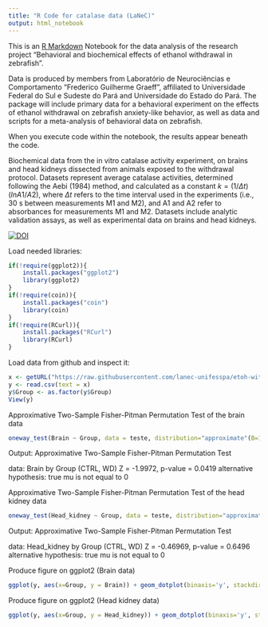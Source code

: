 ```yaml
---
title: "R Code for catalase data (LaNeC)"
output: html_notebook
---
```


This is an [R Markdown](http://rmarkdown.rstudio.com) Notebook for the data analysis of the research project "Behavioral and biochemical effects of ethanol withdrawal in zebrafish". 

Data is produced by members from Laboratório de Neurociências e Comportamento "Frederico Guilherme Graeff", affiliated to Universidade Federal do Sul e Sudeste do Pará and Universidade do Estado do Pará. The package will include primary data for a behavioral experiment on the effects of ethanol withdrawal on zebrafish anxiety-like behavior, as well as data and scripts for a meta-analysis of behavioral data on zebrafish.

When you execute code within the notebook, the results appear beneath the code.

Biochemical data from the in vitro catalase activity experiment, on brains and head kidneys dissected from animals exposed to the withdrawal protocol. Datasets represent average catalase activities, determined following the Aebi (1984) method, and calculated as a constant $k = (1/ \Delta t)(ln A1/A2)$, where $\Delta t$ refers to the time interval used in the experiments (i.e., 30 s between measurements M1 and M2), and A1 and A2 refer to absorbances for measurements M1 and M2. Datasets include analytic validation assays, as well as experimental data on brains and head kidneys.

[![DOI](https://zenodo.org/badge/95811139.svg)](https://zenodo.org/badge/latestdoi/95811139)

Load needed libraries:
```r
if(!require(ggplot2)){
    install.packages("ggplot2")
    library(ggplot2)
}
if(!require(coin)){
    install.packages("coin")
    library(coin)
}
if(!require(RCurl)){
    install.packages("RCurl")
    library(RCurl)
}
```


Load data from github and inspect it:
```r
x <- getURL("https://raw.githubusercontent.com/lanec-unifesspa/etoh-withdrawal/master/catalase/teste.csv")
y <- read.csv(text = x)
y$Group <- as.factor(y$Group)
View(y)
```

Approximative Two-Sample Fisher-Pitman Permutation Test of the brain data
```r
oneway_test(Brain ~ Group, data = teste, distribution="approximate"(B=10000))
```
Output:
Approximative Two-Sample Fisher-Pitman Permutation Test

data:  Brain by Group (CTRL, WD)
Z = -1.9972, p-value = 0.0419
alternative hypothesis: true mu is not equal to 0

Approximative Two-Sample Fisher-Pitman Permutation Test of the head kidney data
```r
oneway_test(Head_kidney ~ Group, data = teste, distribution="approximate"(B=10000))
```

Output:
Approximative Two-Sample Fisher-Pitman Permutation Test

data:  Head_kidney by Group (CTRL, WD)
Z = -0.46969, p-value = 0.6496
alternative hypothesis: true mu is not equal to 0

Produce figure on ggplot2 (Brain data)
```r
ggplot(y, aes(x=Group, y = Brain)) + geom_dotplot(binaxis='y', stackdir='center', alpha=0.5, dotsize = 0.75) + stat_summary(fun.data=mean_cl_boot, geom="pointrange", color="red") + labs(x = "Group", y = "CAT activity (U per mg protein)")
```

Produce figure on ggplot2 (Head kidney data)
```r
ggplot(y, aes(x=Group, y = Head_kidney)) + geom_dotplot(binaxis='y', stackdir='center', alpha=0.5, dotsize = 0.75) + stat_summary(fun.data=mean_cl_boot, geom="pointrange", color="red") + labs(x = "Group", y = "CAT activity (U per mg protein)")
```